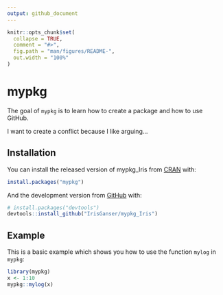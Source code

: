 ```yaml
---
output: github_document
---
```


<!-- README.md is generated from README.Rmd. Please edit that file -->

```r
knitr::opts_chunk$set(
  collapse = TRUE,
  comment = "#>",
  fig.path = "man/figures/README-",
  out.width = "100%"
)
```

# mypkg

<!-- badges: start -->
<!-- badges: end -->

The goal of `mypkg` is to learn how to create a package and how to use GitHub.

I want to create a conflict because I like arguing...

## Installation

You can install the released version of mypkg_Iris from [CRAN](https://CRAN.R-project.org) with:

``` r
install.packages("mypkg")
```

And the development version from [GitHub](https://github.com/) with:

``` r
# install.packages("devtools")
devtools::install_github("IrisGanser/mypkg_Iris")
```
## Example

This is a basic example which shows you how to use the function `mylog` in `mypkg`:

```r
library(mypkg)
x <- 1:10
mypkg::mylog(x)
```

